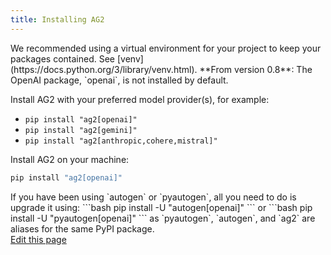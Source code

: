 ```yaml
---
title: Installing AG2
---
```

<Tip>
We recommended using a virtual environment for your project to keep your packages contained. See [venv](https://docs.python.org/3/library/venv.html).
</Tip>

<Warning>
**From version 0.8**: The OpenAI package, `openai`, is not installed by default.

Install AG2 with your preferred model provider(s), for example:
- `pip install "ag2[openai]"`
- `pip install "ag2[gemini]"`
- `pip install "ag2[anthropic,cohere,mistral]"`
</Warning>


Install AG2 on your machine:

```bash
pip install "ag2[openai]"
```

<Tip>
If you have been using `autogen` or `pyautogen`, all you need to do is upgrade it using:
```bash
pip install -U "autogen[openai]"
```
or
```bash
pip install -U "pyautogen[openai]"
```
as `pyautogen`, `autogen`, and `ag2` are aliases for the same PyPI package.
</Tip>

<div className="edit-url-container">
    <a className="edit-url" href="https://github.com/ag2ai/ag2/edit/main/website/docs/user-guide/basic-concepts/installing-ag2.mdx" target='_blank'><Icon icon="pen" iconType="solid" size="13px"/> Edit this page</a>
</div>
